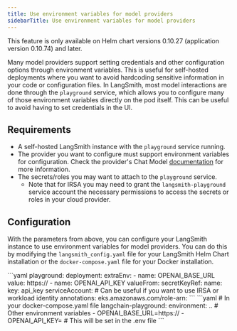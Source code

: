 ```yaml
---
title: Use environment variables for model providers
sidebarTitle: Use environment variables for model providers
---
```


<Note>
  This feature is only available on Helm chart versions 0.10.27 (application version 0.10.74) and later.
</Note>

Many model providers support setting credentials and other configuration options through environment variables. This is useful for self-hosted deployments where you want to avoid hardcoding sensitive information in your code or configuration files. In LangSmith, most model interactions are done through the `playground` service, which allows you to configure many of those environment variables directly on the pod itself. This can be useful to avoid having to set credentials in the UI.

## Requirements

* A self-hosted LangSmith instance with the `playground` service running.
* The provider you want to configure must support environment variables for configuration. Check the provider's Chat Model [documentation](https://python.langchain.com/docs/integrations/providers/) for more information.
* The secrets/roles you may want to attach to the `playground` service.
  * Note that for IRSA you may need to grant the `langsmith-playground` service account the necessary permissions to access the secrets or roles in your cloud provider.

## Configuration

With the parameters from above, you can configure your LangSmith instance to use environment variables for model providers. You can do this by modifying the `langsmith_config.yaml` file for your LangSmith Helm Chart installation or the `docker-compose.yaml` file for your Docker installation.

<Tabs>
  <Tab title="Helm">
    ```yaml
    playground:
      deployment:
        extraEnv:
          - name: OPENAI_BASE_URL
            value: https://<my_proxy_url>
          - name: OPENAI_API_KEY
            valueFrom:
              secretKeyRef:
                name: <your_secret_name>
                key: api_key
      serviceAccount: # Can be useful if you want to use IRSA or workload identity
        annotations:
          eks.amazonaws.com/role-arn: <your_role_arn>
    ```
  </Tab>
  <Tab title="Docker">
    ```yaml
    # In your docker-compose.yaml file
    langchain-playground:
      environment:
        .. # Other environment variables
        - OPENAI_BASE_URL=https://<my_proxy_url>
        - OPENAI_API_KEY=<your_key> # This will be set in the .env file
    ```
  </Tab>
</Tabs>
